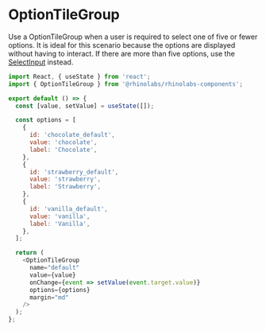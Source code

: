 
<Meta title="Components/OptionTileGroup/Codesandbox" />

# OptionTileGroup

Use a OptionTileGroup when a user is required to select one of five or fewer options. It is ideal for this scenario because the options are displayed without having to interact.
If there are more than five options, use the [SelectInput](?path=/docs/components-selectinput-overview--default-story) instead.

```js codesandbox=rhinolabs-components
import React, { useState } from 'react';
import { OptionTileGroup } from '@rhinolabs/rhinolabs-components';

export default () => {
  const [value, setValue] = useState([]);

  const options = [
    {
      id: 'chocolate_default',
      value: 'chocolate',
      label: 'Chocolate',
    },
    {
      id: 'strawberry_default',
      value: 'strawberry',
      label: 'Strawberry',
    },
    {
      id: 'vanilla_default',
      value: 'vanilla',
      label: 'Vanilla',
    },
  ];

  return (
    <OptionTileGroup
      name="default"
      value={value}
      onChange={event => setValue(event.target.value)}
      options={options}
      margin="md"
    />
  );
};
```
